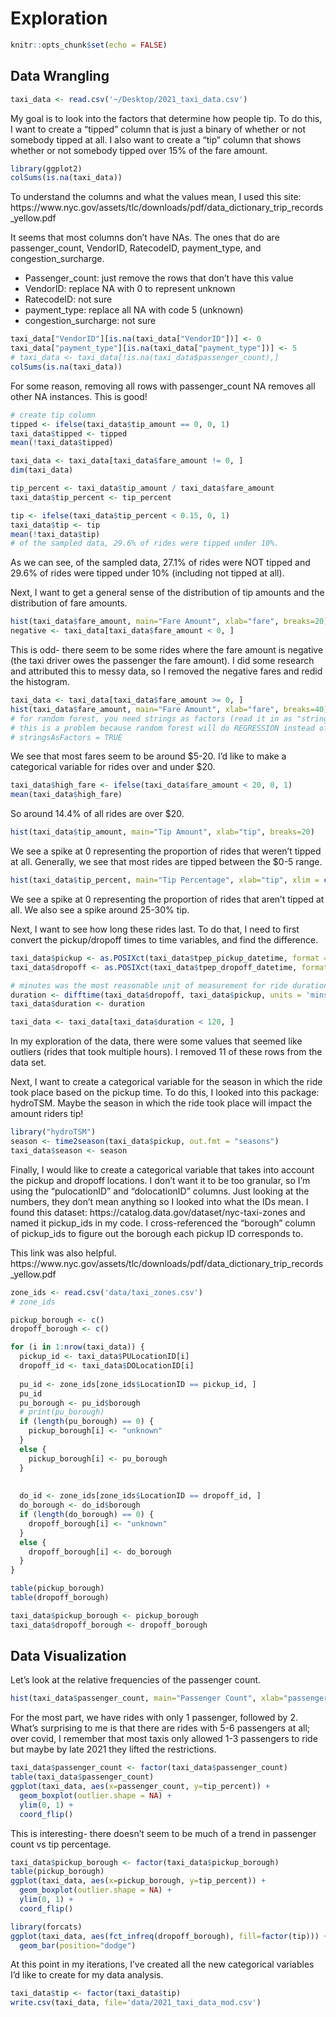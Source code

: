 # Exploration

```r
knitr::opts_chunk$set(echo = FALSE)
```

## Data Wrangling
```r
taxi_data <- read.csv('~/Desktop/2021_taxi_data.csv')
```
My goal is to look into the factors that determine how people tip. To do this, I want to create a "tipped" column that is just a binary of whether or not somebody tipped at all. I also want to create a "tip" column that shows whether or not somebody tipped over 15% of the fare amount. 

```r
library(ggplot2)
colSums(is.na(taxi_data))
```

To understand the columns and what the values mean, I used this site:
https://www.nyc.gov/assets/tlc/downloads/pdf/data_dictionary_trip_records_yellow.pdf

It seems that most columns don't have NAs. The ones that do are passenger_count, VendorID, RatecodeID, payment_type, and congestion_surcharge.

* Passenger_count: just remove the rows that don't have this value
* VendorID: replace NA with 0 to represent unknown
* RatecodeID: not sure
* payment_type: replace all NA with code 5 (unknown)
* congestion_surcharge: not sure

```r
taxi_data["VendorID"][is.na(taxi_data["VendorID"])] <- 0
taxi_data["payment_type"][is.na(taxi_data["payment_type"])] <- 5
# taxi_data <- taxi_data[!is.na(taxi_data$passenger_count),]
colSums(is.na(taxi_data))
```
For some reason, removing all rows with passenger_count NA removes all other NA instances. This is good!

```r
# create tip column
tipped <- ifelse(taxi_data$tip_amount == 0, 0, 1)
taxi_data$tipped <- tipped
mean(!taxi_data$tipped)

taxi_data <- taxi_data[taxi_data$fare_amount != 0, ]
dim(taxi_data)

tip_percent <- taxi_data$tip_amount / taxi_data$fare_amount
taxi_data$tip_percent <- tip_percent

tip <- ifelse(taxi_data$tip_percent < 0.15, 0, 1)
taxi_data$tip <- tip
mean(!taxi_data$tip)
# of the sampled data, 29.6% of rides were tipped under 10%.
```

As we can see, of the sampled data, 27.1% of rides were NOT tipped and 29.6% of rides were tipped under 10% (including not tipped at all). 

Next, I want to get a general sense of the distribution of tip amounts and the distribution of fare amounts. 

```r
hist(taxi_data$fare_amount, main="Fare Amount", xlab="fare", breaks=20)
negative <- taxi_data[taxi_data$fare_amount < 0, ]
```

This is odd- there seem to be some rides where the fare amount is negative (the taxi driver owes the passenger the fare amount). I did some research and attributed this to messy data, so I removed the negative fares and redid the histogram. 

```r
taxi_data <- taxi_data[taxi_data$fare_amount >= 0, ]
hist(taxi_data$fare_amount, main="Fare Amount", xlab="fare", breaks=40)
# for random forest, you need strings as factors (read it in as "string as factor" when reading the CSV)
# this is a problem because random forest will do REGRESSION instead of CLASSIFICATION
# stringsAsFactors = TRUE
```

We see that most fares seem to be around \$5-20. I'd like to make a categorical variable for rides over and under \$20.

```r
taxi_data$high_fare <- ifelse(taxi_data$fare_amount < 20, 0, 1)
mean(taxi_data$high_fare)
```

So around 14.4% of all rides are over $20.

```r
hist(taxi_data$tip_amount, main="Tip Amount", xlab="tip", breaks=20)
```

We see a spike at 0 representing the proportion of rides that weren't tipped at all. Generally, we see that most rides are tipped between the $0-5 range. 

```r
hist(taxi_data$tip_percent, main="Tip Percentage", xlab="tip", xlim = c(0, 1), breaks=100)
```

We see a spike at 0 representing the proportion of rides that aren't tipped at all. We also see a spike around 25-30% tip. 

Next, I want to see how long these rides last. To do that, I need to first convert the pickup/dropoff times to time variables, and find the difference. 

```r
taxi_data$pickup <- as.POSIXct(taxi_data$tpep_pickup_datetime, format = "%m/%d/%Y %I:%M:%S %p")
taxi_data$dropoff <- as.POSIXct(taxi_data$tpep_dropoff_datetime, format = "%m/%d/%Y %I:%M:%S %p")

# minutes was the most reasonable unit of measurement for ride duration
duration <- difftime(taxi_data$dropoff, taxi_data$pickup, units = 'mins')
taxi_data$duration <- duration

taxi_data <- taxi_data[taxi_data$duration < 120, ]
```

In my exploration of the data, there were some values that seemed like outliers (rides that took multiple hours). I removed 11 of these rows from the data set. 

Next, I want to create a categorical variable for the season in which the ride took place based on the pickup time. To do this, I looked into this package: hydroTSM. Maybe the season in which the ride took place will impact the amount riders tip!


```r
library("hydroTSM")
season <- time2season(taxi_data$pickup, out.fmt = "seasons")
taxi_data$season <- season
```

Finally, I would like to create a categorical variable that takes into account the pickup and dropoff locations. I don't want it to be too granular, so I'm using the "pulocationID" and "dolocationID" columns. Just looking at the numbers, they don't mean anything so I looked into what the IDs mean. I found this dataset: https://catalog.data.gov/dataset/nyc-taxi-zones and named it pickup_ids in my code. I cross-referenced the "borough" column of pickup_ids to figure out the borough each pickup ID corresponds to. 

This link was also helpful. https://www.nyc.gov/assets/tlc/downloads/pdf/data_dictionary_trip_records_yellow.pdf

```r
zone_ids <- read.csv('data/taxi_zones.csv')
# zone_ids

pickup_borough <- c()
dropoff_borough <- c()

for (i in 1:nrow(taxi_data)) {
  pickup_id <- taxi_data$PULocationID[i]
  dropoff_id <- taxi_data$DOLocationID[i]
  
  pu_id <- zone_ids[zone_ids$LocationID == pickup_id, ]
  pu_id
  pu_borough <- pu_id$borough
  # print(pu_borough)
  if (length(pu_borough) == 0) {
    pickup_borough[i] <- "unknown"
  }
  else {
    pickup_borough[i] <- pu_borough
  }
  
  
  do_id <- zone_ids[zone_ids$LocationID == dropoff_id, ]
  do_borough <- do_id$borough
  if (length(do_borough) == 0) {
    dropoff_borough[i] <- "unknown"
  }
  else {
    dropoff_borough[i] <- do_borough
  }
}

table(pickup_borough)
table(dropoff_borough)

taxi_data$pickup_borough <- pickup_borough
taxi_data$dropoff_borough <- dropoff_borough
```

## Data Visualization
Let's look at the relative frequencies of the passenger count.

```r
hist(taxi_data$passenger_count, main="Passenger Count", xlab="passenger count", breaks=20)
```

For the most part, we have rides with only 1 passenger, followed by 2. What's surprising to me is that there are rides with 5-6 passengers at all; over covid, I remember that most taxis only allowed 1-3 passengers to ride but maybe by late 2021 they lifted the restrictions. 

```r
taxi_data$passenger_count <- factor(taxi_data$passenger_count)
table(taxi_data$passenger_count)
ggplot(taxi_data, aes(x=passenger_count, y=tip_percent)) +
  geom_boxplot(outlier.shape = NA) +
  ylim(0, 1) +
  coord_flip()
```

This is interesting- there doesn't seem to be much of a trend in passenger count vs tip percentage. 

```r
taxi_data$pickup_borough <- factor(taxi_data$pickup_borough)
table(pickup_borough)
ggplot(taxi_data, aes(x=pickup_borough, y=tip_percent)) +
  geom_boxplot(outlier.shape = NA) +
  ylim(0, 1) +
  coord_flip()
```

```r
library(forcats)
ggplot(taxi_data, aes(fct_infreq(dropoff_borough), fill=factor(tip))) +
  geom_bar(position="dodge")
```

At this point in my iterations, I've created all the new categorical variables I'd like to create for my data analysis. 

```r
taxi_data$tip <- factor(taxi_data$tip)
write.csv(taxi_data, file='data/2021_taxi_data_mod.csv')
```




